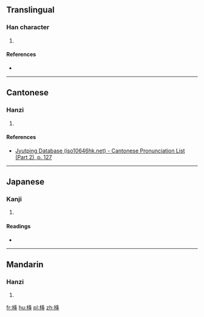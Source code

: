 ==Translingual==

===Han character===
{{Han char|rn=75|rad=木|as=06|sn=10|four=|canj=DHEQ|ids=⿰[[木]][[夅]]}}

# {{defn|Han|sort=木06}}

====References====
* {{Han ref|kx=0522.100|dkj=14697|dj=0910.150|hdz=21203.040|uh=6819|ud=26649}}

----

==Cantonese==

===Hanzi===
{{yue-hanzi|jyut=[[hong4]]|y=hong4}}

# {{defn|lang=yue|sort=木06}}

====References====
* [http://www.iso10646hk.net/jp/document/download.jsp Jyutping Database (iso10646hk.net) - Cantonese Pronunciation List (Part 2), p. 127]

----

==Japanese==

===Kanji===
{{ja-kanji|grade=|rs=木06}}

# {{defn|lang=ja|sort=木06}}

====Readings====
* {{ja-readings|on=[[こう]] (kō), [[ごう]] (gō)|kun=[[ふねのほ]] (funenoho), [[まだはらぬほ]] (madaharanuho)}}

----

==Mandarin==

===Hanzi===
{{cmn-hanzi|pin=[[xiáng]] ([[xiang2]])|wg=hsiang<sup>2</sup>}}

# {{defn|lang=cmn|sort=木06}}

[[fr:栙]]
[[hu:栙]]
[[pl:栙]]
[[zh:栙]]